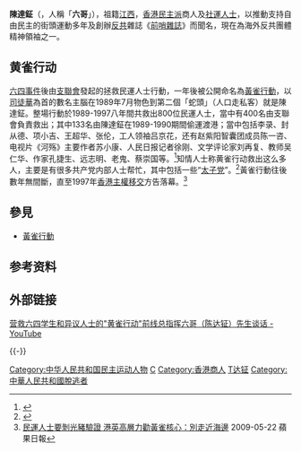 {{Infobox person
|name = 陈达钲
|image = Chan Tat-ching.jpg
|image_size = 200px
|caption =
|birth_date = 1944年
|birth_place = [[广东省|广东省]]
|native_place =[[江西省|江西省]]
|death_date =
|death_place =
|nationality = {{CHN-HKG}}（原{{PRC}}）
|occupation = 商人
|spouse = 
|children =
}}
'''陳達鉦'''（{{bd|1944年||||catIdx=C陳}}，人稱「'''六哥'''」），祖籍[[江西|江西]]，[[香港|香港]][[民主派|民主派]]商人及[[社運人士|社運人士]]，以推動支持自由民主的街頭運動多年及創辦[[反共|反共]]雜誌《[[前哨雜誌|前哨雜誌]]》而聞名，現在為海外反共團體精神領袖之一。

==黄雀行动==
{{Main|黄雀行动}}
[[六四事件|六四事件]]後由[[支聯會|支聯會]]發起的拯救民運人士行動，一年後被公開命名為[[黃雀行動|黃雀行動]]，以[[司徒華|司徒華]]為首的數名主腦在1989年7月物色到第二個「蛇頭」（人口走私客）就是陳達鉦。整場行動於1989-1997八年間共救出800位民運人士，當中有400名由支聯會負責救出；其中133名由陳達鉦在1989-1990期間偷運渡港；當中包括李录、封从德、项小吉、王超华、张伦，工人领袖吕京花，还有赵紫阳智囊团成员陈一咨、电视片《河殇》主要作者苏小康、人民日报记者徐刚、文学评论家刘再复、教师吴仁华、作家孔捷生、远志明、老鬼、蔡崇国等。<ref>{{cite news|url= http://www.voachinese.com/content/a-21-w2007-06-06-voa23-58247197/1072496.html|title= 营救六四精英行动内幕逐渐被披露|date= 2007-06-05|accessdate= 2014-06-22|publisher= 美国之音中文网|language= zh-hans|archive-date= 2014-07-30|archive-url= https://web.archive.org/web/20140730093858/http://www.voachinese.com/content/a-21-w2007-06-06-voa23-58247197/1072496.html|dead-url= no}}</ref>知情人士称黄雀行动救出这么多人，主要是有很多共产党内部人士帮忙，其中包括一些“[[太子党|太子党]]”。<ref>{{cite news|url= http://www.voachinese.com/content/a-21-w2007-06-07-voa23-62985947/1038012.html|title= 黄雀行动港商忆当年误中警方圈套|date= 2007-06-06|accessdate= 2014-06-22|publisher= 美国之音中文网|language= zh-hans|archive-date= 2013-06-25|archive-url= https://web.archive.org/web/20130625073807/http://www.voachinese.com/content/a-21-w2007-06-07-voa23-62985947/1038012.html|dead-url= no}}</ref>黃雀行動往後數年無間斷，直至1997年[[香港主權移交|香港主權移交]]方告落幕。<ref>[http://hk.apple.nextmedia.com/news/art/20090522/12787359 民運人士要剝光豬驗證 港英高層力勸黃雀核心：別走近海邊] {{Wayback|url=http://hk.apple.nextmedia.com/news/art/20090522/12787359 |date=20140107140010 }} 2009-05-22 蘋果日報</ref>

==參見==
*[[黃雀行動|黃雀行動]]

==参考资料==
{{reflist}}

==外部链接==
[https://www.youtube.com/watch?v=Mq6Mo2cugEM 营救六四学生和异议人士的"黄雀行动"前线总指挥六哥（陈达钲）先生谈话 - YouTube]{{Wayback|url=https://www.youtube.com/watch?v=Mq6Mo2cugEM |date=20140830062026 }}

{{VOA}}

{{-}}
{{六四事件}}

[[Category:中华人民共和国民主运动人物|Category:中华人民共和国民主运动人物]]
[[Category:广东人|C]]
[[Category:香港商人|Category:香港商人]]
[[Category:陈姓|T达钲]]
[[Category:中華人民共和國脫逃者|Category:中華人民共和國脫逃者]]